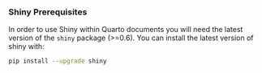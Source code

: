 
::: {.callout-note}
### Shiny Prerequisites

In order to use Shiny within Quarto documents you will need the latest version of the `shiny` package (>=0.6). You can install the latest version of shiny with:

```.bash
pip install --upgrade shiny
```
:::

